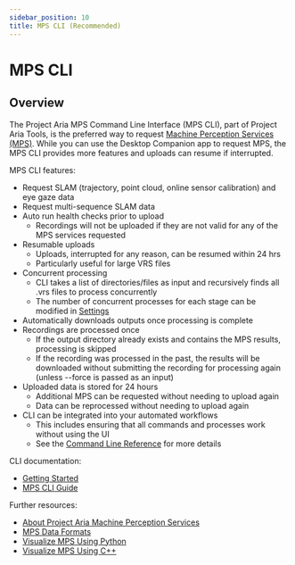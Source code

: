 ```yaml
---
sidebar_position: 10
title: MPS CLI (Recommended)
---
```


# MPS CLI

## Overview


The Project Aria MPS Command Line Interface (MPS CLI), part of Project Aria Tools, is the preferred way to request [Machine Perception Services (MPS)](/ARK/mps/mps.mdx). While you can use the Desktop Companion app to request MPS, the MPS CLI provides more features and uploads can resume if interrupted.

MPS CLI features:

* Request SLAM (trajectory, point cloud, online sensor calibration) and eye gaze data
* Request multi-sequence SLAM data
* Auto run health checks prior to upload
    * Recordings will not be uploaded if they are not valid for any of the MPS services requested
* Resumable uploads
    * Uploads, interrupted for any reason, can be resumed within 24 hrs
    * Particularly useful for large VRS files
* Concurrent processing
    * CLI takes a list of directories/files as input and recursively finds all .vrs files to process concurrently
    * The number of concurrent processes for each stage can be modified in [Settings](mps_cli_guide.mdx#settings)
* Automatically downloads outputs once processing is complete
* Recordings are processed once
    * If the output directory already exists and contains the MPS results, processing is skipped
    * If the recording was processed in the past, the results will be downloaded without submitting the recording for processing again (unless --force is passed as an input)
* Uploaded data is stored for 24 hours
    * Additional MPS can be requested without needing to upload again
    * Data can be reprocessed without needing to upload again
* CLI can be integrated into your automated workflows
    * This includes ensuring that all commands and processes work without using the UI
    * See the [Command Line Reference](mps_cli_guide.mdx#command-line-reference) for more details

CLI documentation:
* [Getting Started](mps_cli_getting_started.mdx)
* [MPS CLI Guide](mps_cli_guide.mdx)

Further resources:
* [About Project Aria Machine Perception Services](/ARK/mps/mps.mdx)
* [MPS Data Formats](/data_formats/mps/mps_summary.mdx)
* [Visualize MPS Using Python](/data_utilities/visualization/visualization_python.mdx)
* [Visualize MPS Using C++](/data_utilities/visualization/visualization_cpp.mdx)
